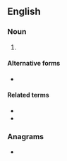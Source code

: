 {{also|hwy|hŵy}}
==English==

===Noun===
{{head|en|noun}}

# {{abbreviation of|en|highway}}

====Alternative forms====
* {{sense|highway}} {{l|en|hwy}}

====Related terms====
* {{l|en|ewy.|gloss=expressway}}
* {{l|en|fwy.|gloss=freeway}}

===Anagrams===
* {{anagrams|en|a=hwy|why}}